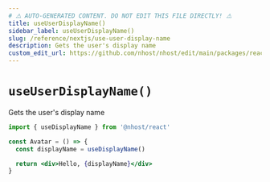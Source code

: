 ```yaml
---
# ⚠️ AUTO-GENERATED CONTENT. DO NOT EDIT THIS FILE DIRECTLY! ⚠️
title: useUserDisplayName()
sidebar_label: useUserDisplayName()
slug: /reference/nextjs/use-user-display-name
description: Gets the user's display name
custom_edit_url: https://github.com/nhost/nhost/edit/main/packages/react/src/hooks/user.ts#L409
---
```


# `useUserDisplayName()`

Gets the user's display name

```jsx
import { useDisplayName } from '@nhost/react'

const Avatar = () => {
  const displayName = useDisplayName()

  return <div>Hello, {displayName}</div>
}
```
